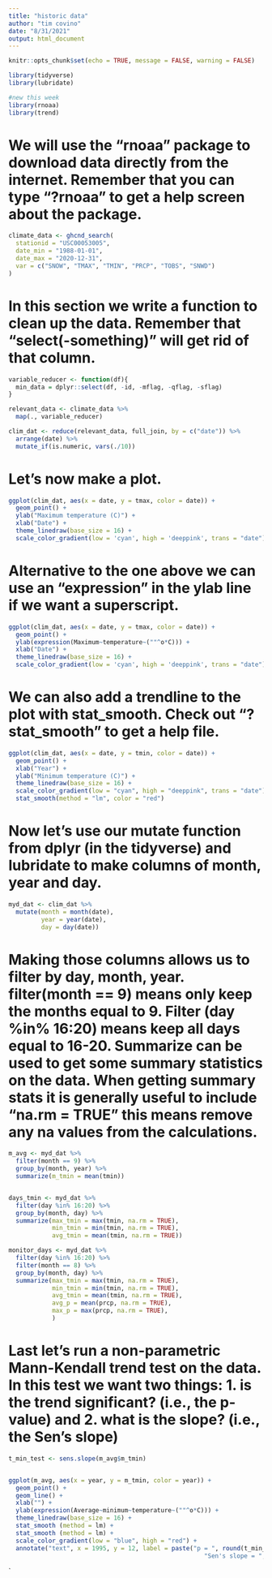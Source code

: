 ```yaml
---
title: "historic data"
author: "tim covino"
date: "8/31/2021"
output: html_document
---
```


```r

knitr::opts_chunk$set(echo = TRUE, message = FALSE, warning = FALSE)

```

```r
library(tidyverse)
library(lubridate)

#new this week
library(rnoaa)
library(trend)
```

# We will use the "rnoaa" package to download data directly from the internet. Remember that you can type "?rnoaa" to get a help screen about the package. 
```r
climate_data <- ghcnd_search(
  stationid = "USC00053005", 
  date_min = "1988-01-01",
  date_max = "2020-12-31", 
  var = c("SNOW", "TMAX", "TMIN", "PRCP", "TOBS", "SNWD")
)

```

# In this section we write a function to clean up the data. Remember that "select(-something)" will get rid of that column. 
```r
variable_reducer <- function(df){
  min_data = dplyr::select(df, -id, -mflag, -qflag, -sflag)
}

relevant_data <- climate_data %>%
  map(., variable_reducer)

clim_dat <- reduce(relevant_data, full_join, by = c("date")) %>% 
  arrange(date) %>% 
  mutate_if(is.numeric, vars(./10))

```


# Let's now make a plot. 
```r
ggplot(clim_dat, aes(x = date, y = tmax, color = date)) +
  geom_point() +
  ylab("Maximum temperature (C)") +
  xlab("Date") +
  theme_linedraw(base_size = 16) +
  scale_color_gradient(low = 'cyan', high = 'deeppink', trans = "date")

```

# Alternative to the one above we can use an "expression" in the ylab line if we want a superscript.
```r
ggplot(clim_dat, aes(x = date, y = tmax, color = date)) +
  geom_point() +
  ylab(expression(Maximum~temperature~(""^o*C))) +
  xlab("Date") +
  theme_linedraw(base_size = 16) +
  scale_color_gradient(low = 'cyan', high = 'deeppink', trans = "date")
```


# We can also add a trendline to the plot with stat_smooth. Check out "?stat_smooth" to get a help file. 
```r
ggplot(clim_dat, aes(x = date, y = tmin, color = date)) +
  geom_point() +
  xlab("Year") +
  ylab("Minimum temperature (C)") +
  theme_linedraw(base_size = 16) +
  scale_color_gradient(low = "cyan", high = "deeppink", trans = "date") +
  stat_smooth(method = "lm", color = "red")
```


# Now let's use our mutate function from dplyr (in the tidyverse) and lubridate to make columns of month, year and day. 
```r
myd_dat <- clim_dat %>%
  mutate(month = month(date),
         year = year(date),
         day = day(date))
```


# Making those columns allows us to filter by day, month, year. filter(month == 9) means only keep the months equal to 9. Filter (day %in% 16:20) means keep all days equal to 16-20. Summarize can be used to get some summary statistics on the data. When getting summary stats it is generally useful to include "na.rm = TRUE" this means remove any na values from the calculations.  
```r
m_avg <- myd_dat %>% 
  filter(month == 9) %>% 
  group_by(month, year) %>% 
  summarize(m_tmin = mean(tmin))


days_tmin <- myd_dat %>% 
  filter(day %in% 16:20) %>% 
  group_by(month, day) %>% 
  summarize(max_tmin = max(tmin, na.rm = TRUE),
            min_tmin = min(tmin, na.rm = TRUE),
            avg_tmin = mean(tmin, na.rm = TRUE))
```


```r
monitor_days <- myd_dat %>% 
  filter(day %in% 16:20) %>% 
  filter(month == 8) %>% 
  group_by(month, day) %>% 
  summarize(max_tmin = max(tmin, na.rm = TRUE),
            min_tmin = min(tmin, na.rm = TRUE),
            avg_tmin = mean(tmin, na.rm = TRUE),
            avg_p = mean(prcp, na.rm = TRUE), 
            max_p = max(prcp, na.rm = TRUE), 
            )
```


# Last let's run a non-parametric Mann-Kendall trend test on the data. In this test we want two things: 1. is the trend significant? (i.e., the p-value) and 2. what is the slope? (i.e., the Sen's slope)
```r

t_min_test <- sens.slope(m_avg$m_tmin)


ggplot(m_avg, aes(x = year, y = m_tmin, color = year)) +
  geom_point() +
  geom_line() +
  xlab("") +
  ylab(expression(Average~minimum~temperature~(""^o*C))) +
  theme_linedraw(base_size = 16) +
  stat_smooth (method = lm) +
  stat_smooth (method = lm) +
  scale_color_gradient(low = "blue", high = "red") +
  annotate("text", x = 1995, y = 12, label = paste("p = ", round(t_min_test$p.value, digits = 3), "\n",
                                                      "Sen's slope = ", round(t_min_test$estimates, digits = 2)))

```


`


